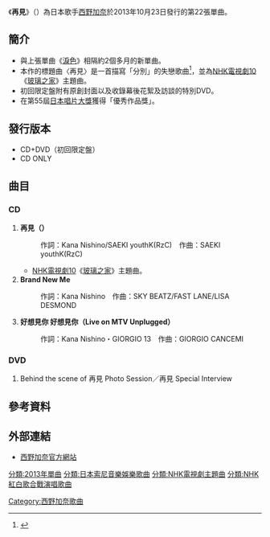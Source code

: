 {{Infobox Single 
| Name           = 再見
| Artist         = [[西野加奈|西野加奈]]
| Album          = 
| A-side         = 
| B-side         = 
| Released       = {{Start date|2013|10|23}}
| Format         = [[CD|CD]]<br />[[數位音樂下載|數位音樂下載]]
| Recorded       = 
| Genre          = [[J-POP|J-POP]]
| Length         = 
| Label          = [[SME_Records|SME Records]]
| Writer         = [[西野加奈|西野加奈]]
| Producer       =
| Certification  = 
| Chart position =
| Last single    = [[淚色|淚色]]<br />（2013年）
| This single    = '''再見'''<br/>（2013年）
| Next single    =  [[We_Don't_Stop_(西野加奈單曲)|We Don't Stop]]<br/>（2014年）
| Misc           = 
}}
《'''再見'''》（{{lang-ja|さよなら}}）為日本歌手[[西野加奈|西野加奈]]於2013年10月23日發行的第22張單曲。

==簡介==
*與上張單曲《[[淚色|淚色]]》相隔約2個多月的新單曲。
*本作的標題曲〈再見〉是一首描寫「分別」的失戀歌曲<ref name="22單曲">{{cite web |url=http://news.music.biglobe.ne.jp/201309/article_50.html |title=<span lang=ja>西野カナ 新曲は“別れ”を描いた失恋ソング！「ガラスの家」主題歌発売決定</span> |accessdate=2013-10-06 |language=ja |work= |publisher=<span lang=ja>BIGLOBE 音楽芸能ニュース</span> |date=2013-09-25 |archive-url=https://web.archive.org/web/20131005075050/http://news.music.biglobe.ne.jp/201309/article_50.html |archive-date=2013-10-05 |dead-url=yes }}</ref>，並為[[NHK|NHK]][[電視劇10|電視劇10]]《[[玻璃之家|玻璃之家]]》主題曲。
*初回限定盤附有原創封面以及收錄幕後花絮及訪談的特別DVD。
* 在第55屆[[日本唱片大獎|日本唱片大獎]]獲得「優秀作品獎」。

==發行版本==
*CD+DVD（初回限定盤）
*CD ONLY

==曲目==
===CD===
#'''再見（{{lang|ja|さよなら}}）'''
#:作詞：Kana Nishino/SAEKI youthK(RzC)　作曲：SAEKI youthK(RzC) 
#*[[NHK|NHK]][[電視劇10|電視劇10]]《[[玻璃之家|玻璃之家]]》主題曲。	
#'''Brand New Me	'''
#:作詞：Kana Nishino　作曲：SKY BEATZ/FAST LANE/LISA DESMOND 					
#'''好想見你 好想見你（Live on MTV Unplugged）'''
#:作詞：Kana Nishino・GIORGIO 13　作曲：GIORGIO CANCEMI 
===DVD===
#Behind the scene of 再見 Photo Session／再見 Special Interview

==參考資料==
{{Reflist}}

==外部連結==
*[http://www.nishinokana.com/ 西野加奈官方網站] {{Wayback|url=http://www.nishinokana.com/ |date=20201101101659 }}{{ja icon}}

{{西野加奈}}

{{DEFAULTSORT:Sayonara}}
[[分類:2013年單曲|分類:2013年單曲]]
[[Category:西野加奈歌曲|Category:西野加奈歌曲]]
[[分類:日本索尼音樂娛樂歌曲|分類:日本索尼音樂娛樂歌曲]]
[[分類:NHK電視劇主題曲|分類:NHK電視劇主題曲]]
[[分類:NHK紅白歌合戰演唱歌曲|分類:NHK紅白歌合戰演唱歌曲]]